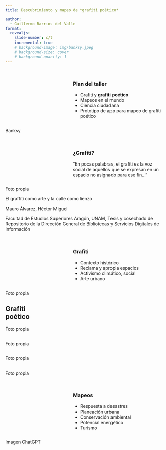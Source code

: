 ```yaml
---
title: Descubrimiento y mapeo de *grafiti poético*

author:
  - Guillermo Barrios del Valle
format: 
  revealjs:
    slide-number: c/t
    incremental: true
    # background-image: img/banksy.jpeg
    # background-size: cover  
    # background-opacity: 1
---
```



##  {background-image="img/banksy.jpeg" background-size="contain" background-position="left"}

::: columns
::: {.column width="40%"}
:::

::: {.column width="60%"}
### Plan del taller  {.r-fit-text}

::: incremental
-   Grafiti y **grafiti poético** 
-   Mapeos en el mundo
-   Ciencia ciudadana
-   Prototipo de app para mapeo de grafiti poético
:::
:::
:::

::: footer 
Banksy
:::




##  {background-image="img/vulva_revolucionaria.png" background-size="contain" background-position="left"}

::: columns
::: {.column width="40%"}
:::

::: {.column width="60%"}
### ¿Grafiti?  {.r-fit-text}

::: incremental
"En pocas palabras, el grafiti es la voz social de aquellos que se expresan en un espacio no asignado para ese fin..."
:::
:::
:::

::: footer 
Foto propia <br>

El graffiti como arte y la calle como lienzo

Mauro Álvarez, Héctor Miguel

Facultad de Estudios Superiores Aragón, UNAM, Tesis y cosechado de Repositorio de la Dirección General de Bibliotecas y Servicios Digitales de Información

:::




##  {background-image="img/disfraz.jpeg" background-size="contain" background-position="left"}

::: columns
::: {.column width="40%"}
:::

::: {.column width="60%"}
### Grafiti  {.r-fit-text}

::: incremental
-   Contexto histórico 
-   Reclama y apropia espacios
-   Activismo climático, social
-   Arte urbano
:::
:::
:::

::: footer 
Foto propia
:::






## Grafiti <br> poético {background-image="img/belleza.jpeg" background-size="contain" background-position="center"}

::: footer 
Foto propia
:::



##  {background-image="img/protege.jpeg" background-size="contain" background-position="center"}

::: footer 
Foto propia
:::



##  {background-image="img/amor_guerra.jpeg" background-size="contain" background-position="center"}

::: footer 
Foto propia
:::

##  {background-image="img/besame.jpg" background-size="contain" background-position="center"}

::: footer 
Foto propia
:::



##  {background-image="img/pines.png" background-size="contain" background-position="left"}

::: columns
::: {.column width="40%"}
:::

::: {.column width="60%"}
### Mapeos  {.r-fit-text}

::: incremental
-   Respuesta a desastres 
-   Planeación urbana
-   Conservación ambiental
-   Potencial energético
-   Turismo
:::
:::
:::

::: footer 
Imagen ChatGPT
:::